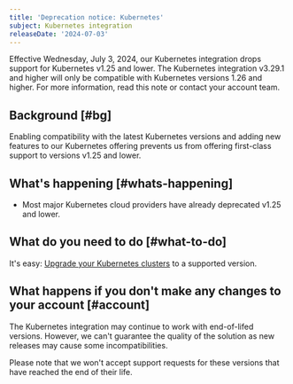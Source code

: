 ```yaml
---
title: 'Deprecation notice: Kubernetes'
subject: Kubernetes integration
releaseDate: '2024-07-03'
---
```


Effective Wednesday, July 3, 2024, our Kubernetes integration drops support for Kubernetes v1.25 and lower. The Kubernetes integration v3.29.1 and higher will only be compatible with Kubernetes versions 1.26 and higher. For more information, read this note or contact your account team.

## Background [#bg]

Enabling compatibility with the latest Kubernetes versions and adding new features to our Kubernetes offering prevents us from offering first-class support to versions v1.25 and lower.

## What's happening [#whats-happening]

* Most major Kubernetes cloud providers have already deprecated v1.25 and lower.

## What do you need to do [#what-to-do]

It's easy: [Upgrade your Kubernetes clusters](/docs/integrations/kubernetes-integration/installation/kubernetes-installation-configuration#update) to a supported version.

## What happens if you don't make any changes to your account [#account]

The Kubernetes integration may continue to work with end-of-lifed versions. However, we can't guarantee the quality of the solution as new releases may cause some incompatibilities.

Please note that we won't accept support requests for these versions that have reached the end of their life.
